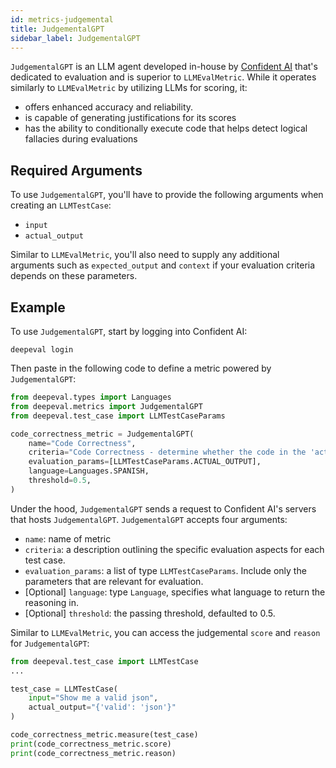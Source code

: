 ```yaml
---
id: metrics-judgemental
title: JudgementalGPT
sidebar_label: JudgementalGPT
---
```


`JudgementalGPT` is an LLM agent developed in-house by [Confident AI](https://confident-ai.com) that's dedicated to evaluation and is superior to `LLMEvalMetric`. While it operates similarly to `LLMEvalMetric` by utilizing LLMs for scoring, it:

- offers enhanced accuracy and reliability.
- is capable of generating justifications for its scores
- has the ability to conditionally execute code that helps detect logical fallacies during evaluations

## Required Arguments

To use `JudgementalGPT`, you'll have to provide the following arguments when creating an `LLMTestCase`:

- `input`
- `actual_output`

Similar to `LLMEvalMetric`, you'll also need to supply any additional arguments such as `expected_output` and `context` if your evaluation criteria depends on these parameters.

## Example

To use `JudgementalGPT`, start by logging into Confident AI:

```console
deepeval login
```

Then paste in the following code to define a metric powered by `JudgementalGPT`:

```python
from deepeval.types import Languages
from deepeval.metrics import JudgementalGPT
from deepeval.test_case import LLMTestCaseParams

code_correctness_metric = JudgementalGPT(
    name="Code Correctness",
    criteria="Code Correctness - determine whether the code in the 'actual output' produces a valid JSON.",
    evaluation_params=[LLMTestCaseParams.ACTUAL_OUTPUT],
    language=Languages.SPANISH,
    threshold=0.5,
)
```

Under the hood, `JudgementalGPT` sends a request to Confident AI's servers that hosts `JudgementalGPT`. `JudgementalGPT` accepts four arguments:

- `name`: name of metric
- `criteria`: a description outlining the specific evaluation aspects for each test case.
- `evaluation_params`: a list of type `LLMTestCaseParams`. Include only the parameters that are relevant for evaluation.
- [Optional] `language`: type `Language`, specifies what language to return the reasoning in.
- [Optional] `threshold`: the passing threshold, defaulted to 0.5.

Similar to `LLMEvalMetric`, you can access the judgemental `score` and `reason` for `JudgementalGPT`:

```python
from deepeval.test_case import LLMTestCase
...

test_case = LLMTestCase(
    input="Show me a valid json",
    actual_output="{'valid': 'json'}"
)

code_correctness_metric.measure(test_case)
print(code_correctness_metric.score)
print(code_correctness_metric.reason)
```
